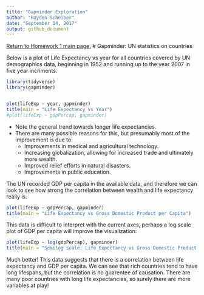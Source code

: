 ```yaml
---
title: "Gapminder Exploration"
author: "Hayden Scheiber"
date: "September 14, 2017"
output: github_document
---
```

[Return to Homework 1 main page.](https://github.com/HScheiber/STAT545-hw-Scheiber-Hayden/blob/master/hw01/README.md)
# Gapminder: UN statistics on countries

Below is a plot of Life Expectancy vs year for all countries covered by UN demographics data, beginning in 1952 and running up to the year 2007 in five year incriments.

```r
library(tidyverse)
library(gapminder)


plot(lifeExp ~ year, gapminder)
title(main = "Life Expectancy vs Year")
#plot(lifeExp ~ gdpPercap, gapminder)
```

* Note the general trend towards longer life expectancies. 
* There are many possible reasons for this, but presumably most of the improvement is due to:
    + Improvements in medical and agricultural technology.
    + Increasing globalization, allowing for increased trade and ultimately more wealth.
    + Improved relief efforts in natural disasters.
    + Improvements in public education.

The UN recorded GDP per capita in the available data, and therefore we can look to see how strong the correlation between wealth and life expectancy really is.

```r
plot(lifeExp ~ gdpPercap, gapminder)
title(main = "Life Expectancy vs Gross Domestic Product per Capita")
```

This data is difficult to interpret with the current axes, perhaps a log scale plot of GDP per capita will improve the visualization:

```r
plot(lifeExp ~ log(gdpPercap), gapminder)
title(main = "Semilog scale: Life Expectancy vs Gross Domestic Product per Capita")
```


Much better! This data suggests that there is a correlation between life expectancy and GDP per capita. We can see that rich countries tend to have long lifespans, but the correlation is no guarentee of causation. There are many poor countries with long life expectancies, so surely there are more variables at play!
